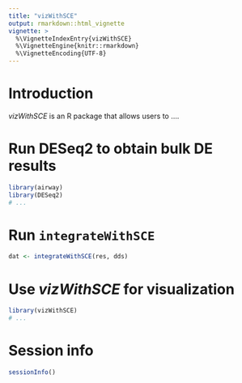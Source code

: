 ```yaml
---
title: "vizWithSCE"
output: rmarkdown::html_vignette
vignette: >
  %\VignetteIndexEntry{vizWithSCE}
  %\VignetteEngine{knitr::rmarkdown}
  %\VignetteEncoding{UTF-8}
---
```


# Introduction

*vizWithSCE* is an R package that allows users to ....

# Run DESeq2 to obtain bulk DE results

```r
library(airway)
library(DESeq2)
# ...
```

# Run `integrateWithSCE`

```r
dat <- integrateWithSCE(res, dds)
```

# Use *vizWithSCE* for visualization 

```r
library(vizWithSCE)
# ...
```

# Session info

```r
sessionInfo()
```
